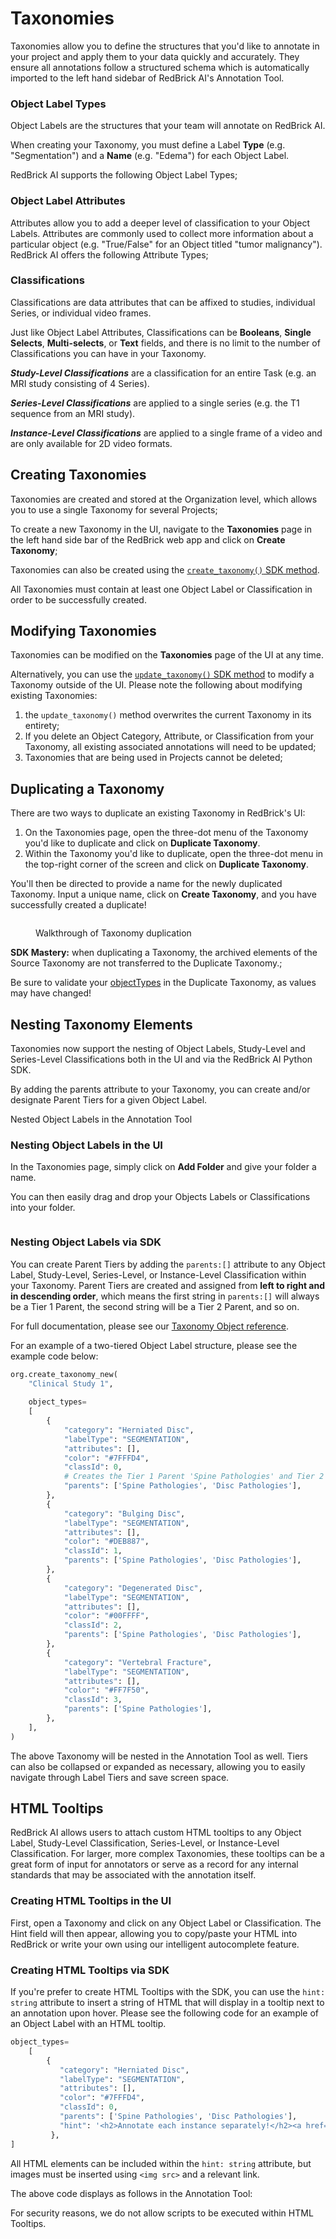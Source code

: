 # Taxonomies

Taxonomies allow you to define the structures that you'd like to annotate in your project and apply them to your data quickly and accurately. They ensure all annotations follow a structured schema which is automatically imported to the left hand sidebar of RedBrick AI's Annotation Tool.

### Object Label Types

Object Labels are the structures that your team will annotate on RedBrick AI.&#x20;

When creating your Taxonomy, you must define a Label **Type** (e.g. "Segmentation") and a **Name** (e.g. "Edema") for each Object Label.

RedBrick AI supports the following Object Label Types;

### Object Label Attributes

Attributes allow you to add a deeper level of classification to your Object Labels. Attributes are commonly used to collect more information about a particular object (e.g. "True/False" for an Object titled "tumor malignancy"). RedBrick AI offers the following Attribute Types;

### Classifications

Classifications are data attributes that can be affixed to studies, individual Series, or individual video frames.

Just like Object Label Attributes, Classifications can be **Booleans**, **Single Selects**, **Multi-selects**, or **Text** fields, and there is no limit to the number of Classifications you can have in your Taxonomy.

_**Study-Level Classifications**_ are a classification for an entire Task (e.g. an MRI study consisting of 4 Series).

_**Series-Level Classifications**_ are applied to a single series (e.g. the T1 sequence from an MRI study).&#x20;

_**Instance-Level Classifications**_ are applied to a single frame of a video and are only available for 2D video formats.

## Creating Taxonomies

Taxonomies are created and stored at the Organization level, which allows you to use a single Taxonomy for several Projects;

To create a new Taxonomy in the UI, navigate to the **Taxonomies** page in the left hand side bar of the RedBrick web app and click on **Create Taxonomy**;

Taxonomies can also be created using the [`create_taxonomy()` SDK method](https://redbrick-sdk.readthedocs.io/en/stable/sdk.html#redbrick.organization.RBOrganization.create\_taxonomy).

All Taxonomies must contain at least one Object Label or Classification in order to be successfully created.&#x20;

## Modifying Taxonomies

Taxonomies can be modified on the **Taxonomies** page of the UI at any time.

Alternatively, you can use the [`update_taxonomy()` SDK method](https://redbrick-sdk.readthedocs.io/en/stable/sdk.html#redbrick.organization.RBOrganization.update\_taxonomy) to modify a Taxonomy outside of the UI. Please note the following about modifying existing Taxonomies:

1. the `update_taxonomy()` method overwrites the current Taxonomy in its entirety;
2. If you delete an Object Category, Attribute, or Classification from your Taxonomy, all existing associated annotations will need to be updated;
3. Taxonomies that are being used in Projects cannot be deleted;

## Duplicating a Taxonomy

There are two ways to duplicate an existing Taxonomy in RedBrick's UI:

1. On the Taxonomies page, open the three-dot menu of the Taxonomy you'd like to duplicate and click on **Duplicate Taxonomy**.
2. Within the Taxonomy you'd like to duplicate, open the three-dot menu in the top-right corner of the screen and click on **Duplicate Taxonomy**.

You'll then be directed to provide a name for the newly duplicated Taxonomy. Input a unique name, click on **Create Taxonomy**, and you have successfully created a duplicate!

<figure><img src="../../.gitbook/assets/copying-taxonomies.gif" alt=""><figcaption><p>Walkthrough of Taxonomy duplication</p></figcaption></figure>

**SDK Mastery:** when duplicating a Taxonomy, the archived elements of the Source Taxonomy are not transferred to the Duplicate Taxonomy.;

Be sure to validate your [objectTypes](https://sdk.redbrickai.com/formats/taxonomy.html#redbrick.types.taxonomy.ObjectType) in the Duplicate Taxonomy, as values may have changed!

## Nesting Taxonomy Elements

Taxonomies now support the nesting of Object Labels, Study-Level and Series-Level Classifications both in the UI and via the RedBrick AI Python SDK.&#x20;

By adding the parents attribute to your Taxonomy, you can create and/or designate Parent Tiers for a given Object Label.

Nested Object Labels in the Annotation Tool

### Nesting Object Labels in the UI

In the Taxonomies page, simply click on **Add Folder** and give your folder a name.

You can then easily drag and drop your Objects Labels or Classifications into your folder.

<figure><img src="../../.gitbook/assets/image (1).png" alt=""><figcaption></figcaption></figure>

### Nesting Object Labels via SDK

You can create Parent Tiers by adding the `parents:[]` attribute to any Object Label, Study-Level, Series-Level, or Instance-Level Classification within your Taxonomy. Parent Tiers are created and assigned from **left to right and in descending order**, which means the first string in `parents:[]` will always be a Tier 1 Parent, the second string will be a Tier 2 Parent, and so on.

For full documentation, please see our [Taxonomy Object reference](../../python-sdk/formats/full-format-reference.md#taxonomy-object).

For an example of a two-tiered Object Label structure, please see the example code below:

```python
org.create_taxonomy_new(
    "Clinical Study 1",
        
    object_types=
    [
        {
            "category": "Herniated Disc",
            "labelType": "SEGMENTATION",
            "attributes": [],
            "color": "#7FFFD4",
            "classId": 0,
            # Creates the Tier 1 Parent 'Spine Pathologies' and Tier 2 Parent 'Disc Pathologies'
            "parents": ['Spine Pathologies', 'Disc Pathologies'],
        },
        {
            "category": "Bulging Disc",
            "labelType": "SEGMENTATION",
            "attributes": [],
            "color": "#DEB887",
            "classId": 1,
            "parents": ['Spine Pathologies', 'Disc Pathologies'],
        },
        {
            "category": "Degenerated Disc",
            "labelType": "SEGMENTATION",
            "attributes": [],
            "color": "#00FFFF",
            "classId": 2,
            "parents": ['Spine Pathologies', 'Disc Pathologies'],
        },
        {
            "category": "Vertebral Fracture",
            "labelType": "SEGMENTATION",
            "attributes": [],
            "color": "#FF7F50",
            "classId": 3,
            "parents": ['Spine Pathologies'],
        },
    ],
)
```

The above Taxonomy will be nested in the Annotation Tool as well. Tiers can also be collapsed or expanded as necessary, allowing you to easily navigate through Label Tiers and save screen space.

## HTML Tooltips

RedBrick AI allows users to attach custom HTML tooltips to any Object Label, Study-Level Classification, Series-Level, or Instance-Level Classification. For larger, more complex Taxonomies, these tooltips can be a great form of input for annotators or serve as a record for any internal standards that may be associated with the annotation itself.

### Creating HTML Tooltips in the UI

First, open a Taxonomy and click on any Object Label or Classification. The Hint field will then appear, allowing you to copy/paste your HTML into RedBrick or write your own using our intelligent autocomplete feature.

### Creating HTML Tooltips via SDK

If you're prefer to create HTML Tooltips with the SDK, you can use the `hint: string` attribute to insert a string of HTML that will display in a tooltip next to an annotation upon hover. Please see the following code for an example of an Object Label with an HTML tooltip.

```python
object_types=
    [
        {
           "category": "Herniated Disc",
           "labelType": "SEGMENTATION",
           "attributes": [],
           "color": "#7FFFD4",
           "classId": 0,
           "parents": ['Spine Pathologies', 'Disc Pathologies'],
           "hint": '<h2>Annotate each instance separately!</h2><a href=https://en.wikipedia.org/wiki/Spinal_disc_herniation>Reference</a><p>Send qs to Jason</p>'
         },
]
```

All HTML elements can be included within the `hint: string` attribute, but images must be inserted using `<img src>` and a relevant link.

The above code displays as follows in the Annotation Tool:

For security reasons, we do not allow scripts to be executed within HTML Tooltips.
